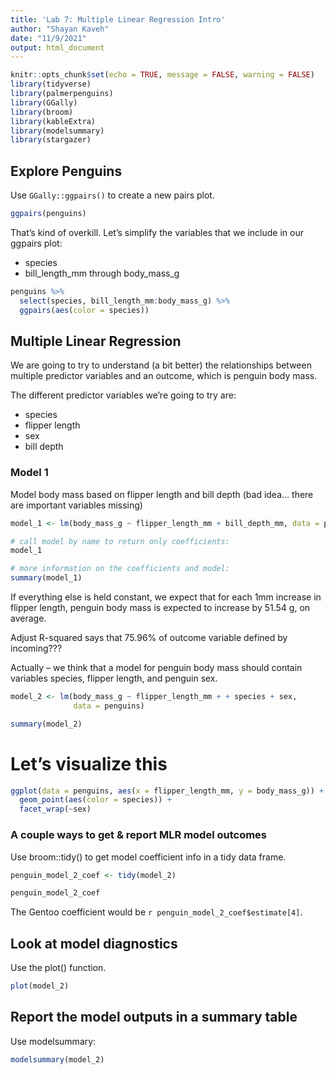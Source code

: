 ```yaml
---
title: 'Lab 7: Multiple Linear Regression Intro'
author: "Shayan Kaveh"
date: "11/9/2021"
output: html_document
---
```


```r
knitr::opts_chunk$set(echo = TRUE, message = FALSE, warning = FALSE)
library(tidyverse)
library(palmerpenguins)
library(GGally)
library(broom)
library(kableExtra)
library(modelsummary)
library(stargazer)
```

## Explore Penguins

Use `GGally::ggpairs()` to create a new pairs plot.

```r
ggpairs(penguins)
```

That's kind of overkill. Let's simplify the variables that we include in our ggpairs plot:

- species
- bill_length_mm through body_mass_g

```r
penguins %>% 
  select(species, bill_length_mm:body_mass_g) %>% 
  ggpairs(aes(color = species))
```

## Multiple Linear Regression

We are going to try to understand (a bit better) the relationships between multiple predictor variables and an outcome, which is penguin body mass. 

The different predictor variables we're going to try are:

- species
- flipper length
- sex
- bill depth

### Model 1

Model body mass based on flipper length and bill depth (bad idea... there are important variables missing)

```r
model_1 <- lm(body_mass_g ~ flipper_length_mm + bill_depth_mm, data = penguins)

# call model by name to return only coefficients:
model_1

# more information on the coefficients and model:
summary(model_1)
```
If everything else is held constant, we expect that for each 1mm increase in flipper length, penguin body mass is expected to increase by 51.54 g, on average.

Adjust R-squared says that 75.96% of outcome variable defined by incoming???

Actually -- we think that a model for penguin body mass should contain variables species, flipper length, and penguin sex.

```r
model_2 <- lm(body_mass_g ~ flipper_length_mm + + species + sex, 
              data = penguins)

summary(model_2)
```
# Let's visualize this

```r
ggplot(data = penguins, aes(x = flipper_length_mm, y = body_mass_g)) +
  geom_point(aes(color = species)) +
  facet_wrap(~sex)
```

### A couple ways to get & report MLR model outcomes

Use broom::tidy() to get model coefficient info in a tidy data frame.

```r
penguin_model_2_coef <- tidy(model_2)

penguin_model_2_coef
```

The Gentoo coefficient would be `r penguin_model_2_coef$estimate[4]`. 


## Look at model diagnostics

Use the plot() function.

```r
plot(model_2)
```

## Report the model outputs in a summary table

Use modelsummary:
```r
modelsummary(model_2)
```


